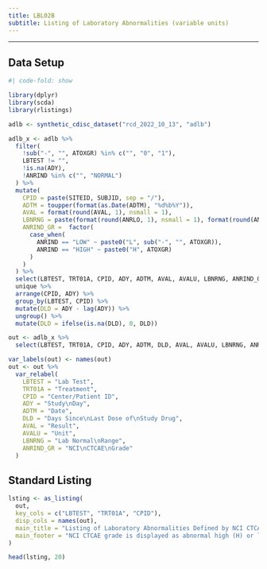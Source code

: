 ```yaml
---
title: LBL02B
subtitle: Listing of Laboratory Abnormalities (variable units)
---
```


------------------------------------------------------------------------

::: panel-tabset
## Data Setup

```r
#| code-fold: show

library(dplyr)
library(scda)
library(rlistings)

adlb <- synthetic_cdisc_dataset("rcd_2022_10_13", "adlb")

adlb_x <- adlb %>%
  filter(
    !sub("-", "", ATOXGR) %in% c("", "0", "1"),
    LBTEST != "",
    !is.na(ADY),
    !ANRIND %in% c("", "NORMAL")
  ) %>%
  mutate(
    CPID = paste(SITEID, SUBJID, sep = "/"),
    ADTM = toupper(format(as.Date(ADTM), "%d%b%Y")),
    AVAL = format(round(AVAL, 1), nsmall = 1),
    LBNRNG = paste(format(round(ANRLO, 1), nsmall = 1), format(round(ANRHI, 1), nsmall = 1), sep = " - "),
    ANRIND_GR =  factor(
      case_when(
        ANRIND == "LOW" ~ paste0("L", sub("-", "", ATOXGR)),
        ANRIND == "HIGH" ~ paste0("H", ATOXGR)
      )
    )
  ) %>%
  select(LBTEST, TRT01A, CPID, ADY, ADTM, AVAL, AVALU, LBNRNG, ANRIND_GR) %>%
  unique %>%
  arrange(CPID, ADY) %>%
  group_by(LBTEST, CPID) %>%
  mutate(DLD = ADY - lag(ADY)) %>%
  ungroup() %>%
  mutate(DLD = ifelse(is.na(DLD), 0, DLD))

out <- adlb_x %>%
  select(LBTEST, TRT01A, CPID, ADY, ADTM, DLD, AVAL, AVALU, LBNRNG, ANRIND_GR)

var_labels(out) <- names(out)
out <- out %>%
  var_relabel(
    LBTEST = "Lab Test",
    TRT01A = "Treatment",
    CPID = "Center/Patient ID",
    ADY = "Study\nDay",
    ADTM = "Date",
    DLD = "Days Since\nLast Dose of\nStudy Drug",
    AVAL = "Result",
    AVALU = "Unit",
    LBNRNG = "Lab Normal\nRange",
    ANRIND_GR = "NCI\nCTCAE\nGrade"
  )
```

## Standard Listing

```r
lsting <- as_listing(
  out,
  key_cols = c("LBTEST", "TRT01A", "CPID"),
  disp_cols = names(out),
  main_title = "Listing of Laboratory Abnormalities Defined by NCI CTCAE Grade >= 2",
  main_footer = "NCI CTCAE grade is displayed as abnormal high (H) or low (L) followed by the grade."
)

head(lsting, 20)
```
:::
